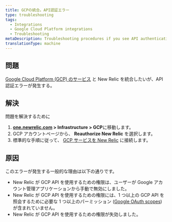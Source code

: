 ```yaml
---
title: GCPの統合。API認証エラー
type: troubleshooting
tags:
  - Integrations
  - Google Cloud Platform integrations
  - Troubleshooting
metaDescription: Troubleshooting procedures if you see API authentication errors when integrating Google Cloud Platform services with New Relic infrastructure monitoring.
translationType: machine
---
```


## 問題

[Google Cloud Platform (GCP) のサービス](/docs/introduction-google-cloud-platform-integrations) と New Relic を統合したいが、API 認証エラーが発生する。

## 解決

問題を解決するために

1. **[one.newrelic.com](https://one.newrelic.com/all-capabilities) > Infrastructure > GCP**に移動します。
2. GCP アカウントページから、 **Reauthorize New Relic** を選択します。
3. 標準的な手順に従って、 [GCP サービスを New Relic](/docs/infrastructure/google-cloud-platform-integrations/get-started/connect-google-cloud-platform-services-new-relic/#connect) に接続します。

## 原因

このエラーが発生する一般的な理由は以下の通りです。

* New Relic が GCP API を使用するための権限は、ユーザーが Google アカウント管理アプリケーションから手動で無効にしました。
* New Relic が GCP API を使用するための権限には、1 つ以上の GCP API を照会するために必要な 1 つ以上のパーミッション ([Google OAuth scopes](https://developers.google.com/identity/protocols/googlescopes)) が含まれていません。
* New Relic が GCP API を使用するための権限が失効しました。